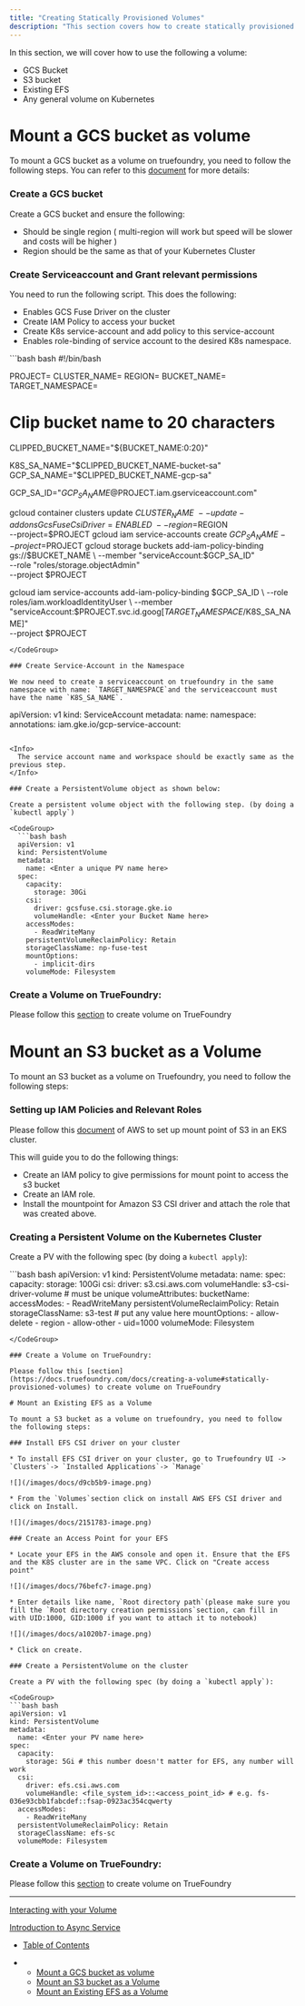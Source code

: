```yaml
---
title: "Creating Statically Provisioned Volumes"
description: "This section covers how to create statically provisioned volumes. First, you need to create a  object in the cluster. Once this object is created you can use this persistent volume object to create a \"Volume\" on TrueFoundry."
---
```


In this section, we will cover how to use the following a volume:

* GCS Bucket
* S3 bucket
* Existing EFS
* Any general volume on Kubernetes

# Mount a GCS bucket as volume

To mount a GCS bucket as a volume on truefoundry, you need to follow the following steps. You can refer to this [document](https://cloud.google.com/kubernetes-engine/docs/how-to/persistent-volumes/cloud-storage-fuse-csi-driver) for more details:

### Create a GCS bucket

Create a GCS bucket and ensure the following:

* Should be single region ( multi-region will work but speed will be slower and costs will be higher )
* Region should be the same as that of your Kubernetes Cluster

### Create Serviceaccount and Grant relevant permissions

You need to run the following script. This does the following:

* Enables GCS Fuse Driver on the cluster
* Create IAM Policy to access your bucket
* Create K8s service-account and add policy to this service-account
* Enables role-binding of service account to the desired K8s namespace.

<CodeGroup>
  ```bash bash
  #!/bin/bash

  PROJECT=<Enter your Project Name>
  CLUSTER_NAME=<Enter your Cluster Name>
  REGION=<Region of your Cluster>
  BUCKET_NAME=<Name of GCS Bucket>
  TARGET_NAMESPACE=<Namespace where you want to mount your GCS bucket>

  # Clip bucket name to 20 characters
  CLIPPED_BUCKET_NAME="${BUCKET_NAME:0:20}"

  K8S_SA_NAME="$CLIPPED_BUCKET_NAME-bucket-sa"
  GCP_SA_NAME="$CLIPPED_BUCKET_NAME-gcp-sa"

  GCP_SA_ID="$GCP_SA_NAME@$PROJECT.iam.gserviceaccount.com"

  gcloud container clusters update $CLUSTER_NAME \
      --update-addons GcsFuseCsiDriver=ENABLED \
      --region=$REGION \
      --project=$PROJECT
  gcloud iam service-accounts create $GCP_SA_NAME  --project=$PROJECT
  gcloud storage buckets add-iam-policy-binding gs://$BUCKET_NAME \
      --member "serviceAccount:$GCP_SA_ID" \
      --role "roles/storage.objectAdmin" \
      --project $PROJECT

  gcloud iam service-accounts add-iam-policy-binding $GCP_SA_ID \
      --role roles/iam.workloadIdentityUser \
      --member "serviceAccount:$PROJECT.svc.id.goog[$TARGET_NAMESPACE/$K8S_SA_NAME]" \
      --project $PROJECT
  ```
</CodeGroup>

### Create Service-Account in the Namespace

We now need to create a serviceaccount on truefoundry in the same namespace with name: `TARGET_NAMESPACE`and the serviceaccount must have the name `K8S_SA_NAME`.

```
apiVersion: v1
kind: ServiceAccount
metadata:
  name: <Enter K8S_SA_NAME same from above step>
  namespace: <NAMESPACE>
  annotations:
    iam.gke.io/gcp-service-account: <Enter GCP IAM Principal Here>
```

<Info>
  The service account name and workspace should be exactly same as the previous step.
</Info>

### Create a PersistentVolume object as shown below:

Create a persistent volume object with the following step. (by doing a `kubectl apply`)

<CodeGroup>
  ```bash bash
  apiVersion: v1
  kind: PersistentVolume
  metadata:
    name: <Enter a unique PV name here>
  spec:
    capacity:
      storage: 30Gi
    csi:
      driver: gcsfuse.csi.storage.gke.io
      volumeHandle: <Enter your Bucket Name here>
    accessModes:
      - ReadWriteMany
    persistentVolumeReclaimPolicy: Retain
    storageClassName: np-fuse-test
    mountOptions:
      - implicit-dirs
    volumeMode: Filesystem
  ```
</CodeGroup>

### Create a Volume on TrueFoundry:

Please follow this [section](https://docs.truefoundry.com/docs/creating-a-volume#statically-provisioned-volumes) to create volume on TrueFoundry

# Mount an S3 bucket as a Volume

To mount an S3 bucket as a volume on Truefoundry, you need to follow the following steps:

### Setting up IAM Policies and Relevant Roles

Please follow this [document](https://docs.aws.amazon.com/eks/latest/userguide/s3-csi.html) of AWS to set up mount point of S3 in an EKS cluster.

This will guide you to do the following things:

* Create an IAM policy to give permissions for mount point to access the s3 bucket
* Create an IAM role.
* Install the mountpoint for Amazon S3 CSI driver and attach the role that was created above.

### Creating a Persistent Volume on the Kubernetes Cluster

Create a PV with the following spec (by doing a `kubectl apply`):

<CodeGroup>
  ```bash bash
  apiVersion: v1
  kind: PersistentVolume
  metadata:
    name: <Enter persistent volume name here>
  spec:
    capacity:
      storage: 100Gi
    csi:
      driver: s3.csi.aws.com
      volumeHandle: s3-csi-driver-volume # must be unique
      volumeAttributes:
        bucketName: <Enter s3 bucket name here>
    accessModes:
      - ReadWriteMany
    persistentVolumeReclaimPolicy: Retain
    storageClassName: s3-test # put any value here
    mountOptions:
      - allow-delete
      - region <enter aws region here>
      - allow-other
      - uid=1000
    volumeMode: Filesystem
   
  ```
</CodeGroup>

### Create a Volume on TrueFoundry:

Please follow this [section](https://docs.truefoundry.com/docs/creating-a-volume#statically-provisioned-volumes) to create volume on TrueFoundry

# Mount an Existing EFS as a Volume

To mount a S3 bucket as a volume on truefoundry, you need to follow the following steps:

### Install EFS CSI driver on your cluster

* To install EFS CSI driver on your cluster, go to Truefoundry UI -> `Clusters`-> `Installed Applications`-> `Manage`

  ![](/images/docs/d9cb5b9-image.png)

* From the `Volumes`section click on install AWS EFS CSI driver and click on Install.

![](/images/docs/2151783-image.png)

### Create an Access Point for your EFS

* Locate your EFS in the AWS console and open it. Ensure that the EFS and the K8S cluster are in the same VPC. Click on "Create access point"

  ![](/images/docs/76befc7-image.png)

* Enter details like name, `Root directory path`(please make sure you fill the `Root directory creation permissions`section, can fill in with UID:1000, GID:1000 if you want to attach it to notebook)

  ![](/images/docs/a1020b7-image.png)

* Click on create.

### Create a PersistentVolume on the cluster

Create a PV with the following spec (by doing a `kubectl apply`):

<CodeGroup>
  ```bash bash
  apiVersion: v1
  kind: PersistentVolume
  metadata:
    name: <Enter your PV name here>
  spec:
    capacity:
      storage: 5Gi # this number doesn't matter for EFS, any number will work
    csi:
      driver: efs.csi.aws.com
      volumeHandle: <file_system_id>::<access_point_id> # e.g. fs-036e93cbb1fabcdef::fsap-0923ac354cqwerty
    accessModes:
      - ReadWriteMany
    persistentVolumeReclaimPolicy: Retain
    storageClassName: efs-sc
    volumeMode: Filesystem
  ```
</CodeGroup>

### Create a Volume on TrueFoundry:

Please follow this [section](https://docs.truefoundry.com/docs/creating-a-volume#statically-provisioned-volumes) to create volume on TrueFoundry

***

[Interacting with your Volume](/docs/adding-volume-browser)

[Introduction to Async Service](/docs/introduction-to-async-service)

* [Table of Contents](#)

* * [Mount a GCS bucket as volume](#mount-a-gcs-bucket-as-volume)
  * [Mount an S3 bucket as a Volume](#mount-an-s3-bucket-as-a-volume)
  * [Mount an Existing EFS as a Volume](#mount-an-existing-efs-as-a-volume)
